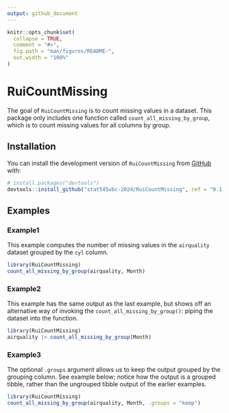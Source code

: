 ```yaml
---
output: github_document
---
```


<!-- README.md is generated from README.Rmd. Please edit that file -->

```r
knitr::opts_chunk$set(
  collapse = TRUE,
  comment = "#>",
  fig.path = "man/figures/README-",
  out.width = "100%"
)
```

# RuiCountMissing

<!-- badges: start -->

<!-- badges: end -->

The goal of `RuiCountMissing` is to count missing values in a dataset. This package only includes one function called `count_all_missing_by_group`, which is to count missing values for all columns by group.

## Installation

You can install the development version of `RuiCountMissing` from [GitHub](https://github.com/) with:

``` r
# install.packages("devtools")
devtools::install_github("stat545ubc-2024/RuiCountMissing", ref = "0.1.0")
```

## Examples

### Example1

This example computes the number of missing values in the `airquality` dataset grouped by the `cyl` column.

```r
library(RuiCountMissing)
count_all_missing_by_group(airquality, Month)
```

### Example2

This example has the same output as the last example, but shows off an alternative way of invoking the `count_all_missing_by_group()`: piping the dataset into the function.

```r
library(RuiCountMissing)
airquality |> count_all_missing_by_group(Month) 
```

### Example3

The optional `.groups` argument allows us to keep the output grouped by the grouping column. See example below; notice how the output is a grouped tibble, rather than the ungrouped tibble output of the earlier examples.

```r
library(RuiCountMissing)
count_all_missing_by_group(airquality, Month, .groups = "keep")
```
